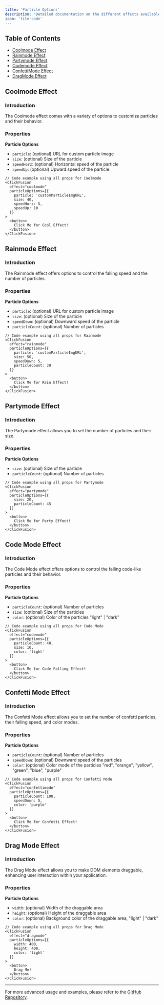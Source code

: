 ---
title: 'Particle Options'
description: 'Detailed documentation on the different effects available in ClickFusion and how to customize them.'
icon: 'file-code'
---

## Table of Contents

- [Coolmode Effect](#coolmode-effect)
- [Rainmode Effect](#rainmode-effect)
- [Partymode Effect](#partymode-effect)
- [Codemode Effect](#code-mode-effect)
- [ConfettiMode Effect](#confetti-mode-effect)
- [DragMode Effect](#drag-mode-effect)

## Coolmode Effect

### Introduction

The Coolmode effect comes with a variety of options to customize particles and their behavior.

### Properties

<Accordion title="Particle Options">

**Particle Options**

- `particle`: (optional) URL for custom particle image
- `size`: (optional) Size of the particle
- `speedHorz`: (optional) Horizontal speed of the particle
- `speedUp`: (optional) Upward speed of the particle

```tsx
// Code example using all props for Coolmode
<ClickFusion 
  effect="coolmode"
  particleOptions={{
    particle: 'customParticleImgURL',
    size: 40,
    speedHorz: 5,
    speedUp: 10
  }}
>
  <button>
    Click Me for Cool Effect!
  </button>
</ClickFusion>
```

</Accordion>

## Rainmode Effect

### Introduction

The Rainmode effect offers options to control the falling speed and the number of particles.

### Properties

<Accordion title="Particle Options">

**Particle Options**

- `particle`: (optional) URL for custom particle image
- `size`: (optional) Size of the particle
- `speedDown`: (optional) Downward speed of the particle
- `particleCount`: (optional) Number of particles

```tsx
// Code example using all props for Rainmode
<ClickFusion 
  effect="rainmode"
  particleOptions={{
    particle: 'customParticleImgURL',
    size: 50,
    speedDown: 5,
    particleCount: 30
  }}
>
  <button>
    Click Me for Rain Effect!
  </button>
</ClickFusion>
```

</Accordion>

## Partymode Effect

### Introduction

The Partymode effect allows you to set the number of particles and their size.

### Properties

<Accordion title="Particle Options">

**Particle Options**

- `size`: (optional) Size of the particle
- `particleCount`: (optional) Number of particles

```tsx
// Code example using all props for Partymode
<ClickFusion 
  effect="partymode"
  particleOptions={{
    size: 20,
    particleCount: 45
  }}
>
  <button>
    Click Me for Party Effect!
  </button>
</ClickFusion>
```

</Accordion>

## Code Mode Effect

### Introduction

The Code Mode effect offers options to control the falling code-like particles and their behavior.

### Properties

<Accordion title="Particle Options">

**Particle Options**

- `particleCount`: (optional) Number of particles
- `size`: (optional) Size of the particles
- `color`: (optional) Color of the particles "light" | "dark"

```tsx
// Code example using all props for Code Mode
<ClickFusion 
  effect="codemode"
  particleOptions={{
    particleCount: 40,
    size: 10,
    color: 'light'
  }}
>
  <button>
    Click Me for Code Falling Effect!
  </button>
</ClickFusion>
```

</Accordion>

## Confetti Mode Effect

### Introduction

The Confetti Mode effect allows you to set the number of confetti particles, their falling speed, and color modes.

### Properties

<Accordion title="Particle Options">

**Particle Options**

- `particleCount`: (optional) Number of particles
- `speedDown`: (optional) Downward speed of the particles
- `color`: (optional) Color mode of the particles "red", "orange", "yellow", "green", "blue", "purple"

```tsx
// Code example using all props for Confetti Mode
<ClickFusion 
  effect="confettimode"
  particleOptions={{
    particleCount: 100,
    speedDown: 5,
    color: 'purple'
  }}
>
  <button>
    Click Me for Confetti Effect!
  </button>
</ClickFusion>
```

</Accordion>

## Drag Mode Effect

### Introduction

The Drag Mode effect allows you to make DOM elements draggable, enhancing user interaction within your application.

### Properties

<Accordion title="Particle Options">

**Particle Options**

- `width`: (optional) Width of the draggable area
- `height`: (optional) Height of the draggable area
- `color`: (optional) Background color of the draggable area, "light" | "dark"

```tsx
// Code example using all props for Drag Mode
<ClickFusion 
  effect="dragmode"
  particleOptions={{
    width: 400,
    height: 400,
    color: 'light'
  }}
>
  <button>
    Drag Me!
  </button>
</ClickFusion>
```

</Accordion>

---

For more advanced usage and examples, please refer to the [GitHub Repository](https://github.com/BankkRoll/ClickFusion).
